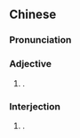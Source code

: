 {{also|欧克}}
==Chinese==
{{zh-forms|s=欧克}}

===Pronunciation===
{{zh-pron
|m=ōukè
|cat=a
}}

===Adjective===
{{zh-adj}}

# {{alternative form of|OK|lang=zh}}.

===Interjection===
{{zh-interj}}

# {{alternative form of|OK|lang=zh}}.